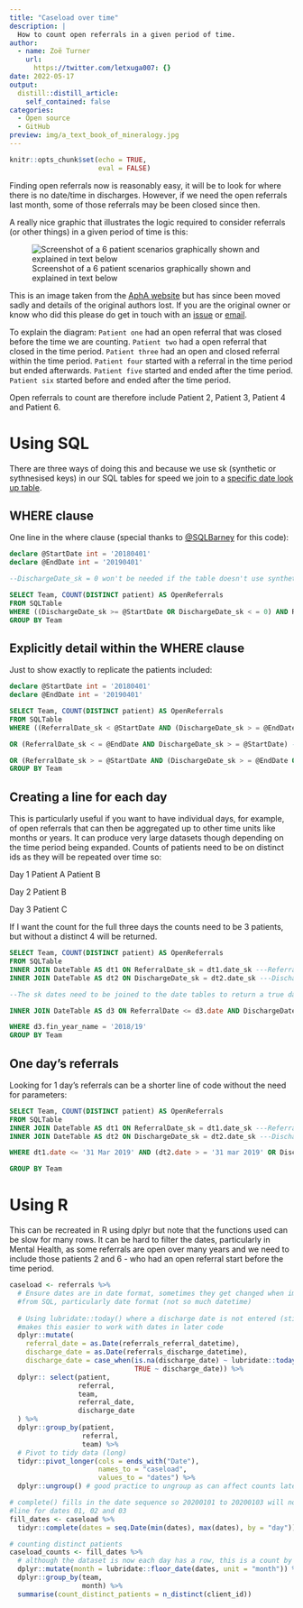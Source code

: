 ```yaml
---
title: "Caseload over time"
description: |
  How to count open referrals in a given period of time.
author:
  - name: Zoë Turner
    url:
      https://twitter.com/letxuga007: {}
date: 2022-05-17
output:
  distill::distill_article:
    self_contained: false
categories:
  - Open source
  - GitHub
preview: img/a_text_book_of_mineralogy.jpg
---
```



```r
knitr::opts_chunk$set(echo = TRUE,
                      eval = FALSE)
```

Finding open referrals now is reasonably easy, it will be to look for where there is no date/time in discharges. However, if we need the open referrals last month, some of those referrals may be been closed since then.

A really nice graphic that illustrates the logic required to consider referrals (or other things) in a given period of time is this:

![Screenshot of a 6 patient scenarios graphically shown and explained in text below](img/caseload.png)

This is an image taken from the [AphA website](https://www.aphanalysts.org/wp-content/uploads/2016/08/JOIS_2016_038_Diagnosing_the_Flow_Constraint_i.pdf) but has since been moved sadly and details of the original authors lost. If you are the original owner or know who did this please do get in touch with an [issue](https://github.com/CDU-data-science-team/team-blog/issues) or [email](mailto:cduDataScience@nottshc.nhs.uk).

To explain the diagram:
`Patient one` had an open referral that was closed before the time we are counting.
`Patient two` had a open referral that closed in the time period.
`Patient three` had an open and closed referral within the time period.
`Patient four` started with a referral in the time period but ended afterwards.
`Patient five` started and ended after the time period.
`Patient six` started before and ended after the time period.

Open referrals to count are therefore include Patient 2, Patient 3, Patient 4 and Patient 6.
 
# Using SQL

There are three ways of doing this and because we use sk (synthetic or sythnesised keys) in our SQL tables for speed we join to a [specific date look up table](https://www.mssqltips.com/sqlservertip/4054/creating-a-date-dimension-or-calendar-table-in-sql-server/).

## WHERE clause

One line in the where clause (special thanks to [@SQLBarney](https://twitter.com/SQLBarney) for this code):
 
```sql

declare @StartDate int = '20180401'
declare @EndDate int = '20190401'

--DischargeDate_sk = 0 won't be needed if the table doesn't use synthetic dates

SELECT Team, COUNT(DISTINCT patient) AS OpenReferrals
FROM SQLTable
WHERE ((DischargeDate_sk >= @StartDate OR DischargeDate_sk < = 0) AND ReferralDate_sk <= @EndDate)
GROUP BY Team

```

## Explicitly detail within the WHERE clause
 
Just to show exactly to replicate the patients included:

```sql

declare @StartDate int = '20180401'
declare @EndDate int = '20190401'

SELECT Team, COUNT(DISTINCT patient) AS OpenReferrals
FROM SQLTable
WHERE ((ReferralDate_sk < @StartDate AND (DischargeDate_sk > = @EndDate OR DischargeDate_sk = 0)) --Started before period and ended after period or still open (Patient 6)

OR (ReferralDate_sk < = @EndDate AND DischargeDate_sk > = @StartDate) --Started and ended in period (Patient 3) and (Patient 2)

OR (ReferralDate_sk > = @StartDate AND (DischargeDate_sk > = @EndDate OR r.DischargeDate_sk = 0)))--Started in period and ended after period or still open (Patient 4)
GROUP BY Team

```

## Creating a line for each day

This is particularly useful if you want to have individual days, for example, of open referrals that can then be aggregated up to other time units like months or years. It can produce very large datasets though depending on the time period being expanded. Counts of patients need to be on distinct ids as they will be repeated over time so:

Day 1 
Patient A
Patient B

Day 2
Patient B

Day 3
Patient C

If I want the count for the full three days the counts need to be 3 patients, but without a distinct 4 will be returned.

 
```sql

SELECT Team, COUNT(DISTINCT patient) AS OpenReferrals
FROM SQLTable
INNER JOIN DateTable AS dt1 ON ReferralDate_sk = dt1.date_sk ---Referral Date--
INNER JOIN DateTable AS dt2 ON DischargeDate_sk = dt2.date_sk ---Discharge Date--

--The sk dates need to be joined to the date tables to return a true date for the inner join

INNER JOIN DateTable AS d3 ON ReferralDate <= d3.date AND DischargeDate > = d3.date

WHERE d3.fin_year_name = '2018/19'
GROUP BY Team

```


## One day's referrals
 

Looking for 1 day's referrals can be a shorter line of code without the need for parameters:

```sql

SELECT Team, COUNT(DISTINCT patient) AS OpenReferrals
FROM SQLTable
INNER JOIN DateTable AS dt1 ON ReferralDate_sk = dt1.date_sk ---Referral Date--
INNER JOIN DateTable AS dt2 ON DischargeDate_sk = dt2.date_sk ---Discharge Date--

WHERE dt1.date <= '31 Mar 2019' AND (dt2.date > = '31 mar 2019' OR DischargeDate_sk = 0)

GROUP BY Team

```
 
# Using R

This can be recreated in R using dplyr but note that the functions used can be slow for many rows. It can be hard to filter the dates, particularly in Mental Health, as some referrals are open over many years and we need to include those patients 2 and 6 - who had an open referral start before the time period.

```r
caseload <- referrals %>%
  # Ensure dates are in date format, sometimes they get changed when imported 
  #from SQL, particularly date format (not so much datetime)
  
  # Using lubridate::today() where a discharge date is not entered (still open) 
  #makes this easier to work with dates in later code
  dplyr::mutate(
    referral_date = as.Date(referrals_referral_datetime),
    discharge_date = as.Date(referrals_discharge_datetime),
    discharge_date = case_when(is.na(discharge_date) ~ lubridate::today(),
                               TRUE ~ discharge_date)) %>%
  dplyr:: select(patient,
                 referral,
                 team,
                 referral_date,
                 discharge_date
  ) %>%
  dplyr::group_by(patient,
                  referral,
                  team) %>%
  # Pivot to tidy data (long)
  tidyr::pivot_longer(cols = ends_with("Date"),
                      names_to = "caseload",
                      values_to = "dates") %>% 
  dplyr::ungroup() # good practice to ungroup as can affect counts later

# complete() fills in the date sequence so 20200101 to 20200103 will now have a 
#line for dates 01, 02 and 03
fill_dates <- caseload %>%
  tidyr::complete(dates = seq.Date(min(dates), max(dates), by = "day")) 

# counting distinct patients
caseload_counts <- fill_dates %>%
  # although the dataset is now each day has a row, this is a count by month
  dplyr::mutate(month = lubridate::floor_date(dates, unit = "month")) %>% 
  dplyr::group_by(team,
                  month) %>%
  summarise(count_distinct_patients = n_distinct(client_id))

```

